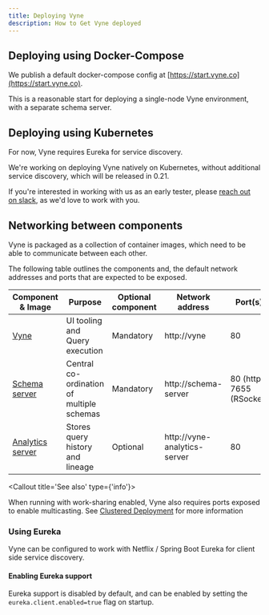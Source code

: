 ```yaml
---
title: Deploying Vyne
description: How to Get Vyne deployed
---
```




## Deploying using Docker-Compose
We publish a default docker-compose config at [https://start.vyne.co](https://start.vyne.co).

This is a reasonable start for deploying a single-node Vyne environment, with a separate schema server.


## Deploying using Kubernetes
For now, Vyne requires Eureka for service discovery.

We're working on deploying Vyne natively on Kubernetes, without
additional service discovery, which will be released in 0.21.

If you're interested in working with us as an early tester, please
[reach out on slack](https://join.slack.com/t/vyne-dev/shared_invite/zt-697laanr-DHGXXak5slqsY9DqwrkzHg),
as we'd love to work with you.


## Networking between components
Vyne is packaged as a collection of container images, which
need to be able to communicate between each other.

The following table outlines the components and, the default network addresses and ports that are
expected to be exposed.

| Component & Image                                                    | Purpose                                   | Optional component | Network address              | Port(s)                         |
|----------------------------------------------------------------------|-------------------------------------------|--------------------|------------------------------|---------------------------------|
| [Vyne](https://hub.docker.com/r/vyneco/vyne)                         | UI tooling and Query execution            | Mandatory          | http://vyne                  | 80                              |
| [Schema server](https://hub.docker.com/r/vyneco/schema-server)       | Central co-ordination of multiple schemas | Mandatory          | http://schema-server         | 80 (http) <br /> 7655 (RSocket) |
| [Analytics server](https://hub.docker.com/r/vyneco/analytics-server) | Stores query history and lineage          | Optional           | http://vyne-analytics-server | 80                              |


<Callout title='See also' type={'info'}>

When running with work-sharing enabled, Vyne also requires ports exposed to enable multicasting.  See [Clustered Deployment](clustered-deployment) for more information

</Callout>


### Using Eureka
Vyne can be configured to work with Netflix / Spring Boot Eureka for client side
service discovery.

#### Enabling Eureka support
Eureka support is disabled by default, and can be enabled by setting the
`eureka.client.enabled=true` flag on startup.

